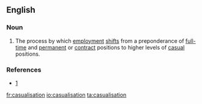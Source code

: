 ==English==

===Noun===
{{en-noun}}

# {{context|economics|lang=en}} The process by which [[employment]] [[shifts]] from a preponderance of [[full-time]] and [[permanent]] or [[contract]] positions to higher levels of [[casual]] positions.

===References===
* [http://www.rpdc.tas.gov.au/soer/indicator/81/index.php]

[[fr:casualisation]]
[[io:casualisation]]
[[ta:casualisation]]